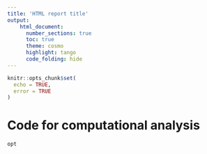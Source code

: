 ```yaml
---
title: 'HTML report title'
output:
    html_document:
      number_sections: true
      toc: true
      theme: cosmo
      highlight: tango
      code_folding: hide
---
```


```r
knitr::opts_chunk$set(
  echo = TRUE,
  error = TRUE
)
```


# Code for computational analysis

```r
opt
```



